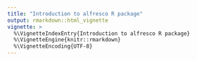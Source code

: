 ```yaml
---
title: "Introduction to alfresco R package"
output: rmarkdown::html_vignette
vignette: >
  %\VignetteIndexEntry{Introduction to alfresco R package}
  %\VignetteEngine{knitr::rmarkdown}
  %\VignetteEncoding{UTF-8}
---
```

